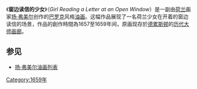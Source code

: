 {{Infobox Painting| image_file=File:Vermeer_-_Girl_reading_a_letter_at_a_window,_Dresden,_2021_Cupid_restoration.jpg
| title=窗边读信的少女
| artist=[[扬·弗美尔|扬·弗美尔]]
| year=1657–1659
| type=[[油画|布面油画]]
| height_metric=83
| width_metric=64.5
| city=[[德累斯顿|德累斯顿]]
| museum=[[历代大师画廊|历代大师画廊]]}}

《'''窗边读信的少女'''》（''Girl Reading a Letter at an Open Window''）是一副由[[荷兰|荷兰]]画家[[扬·弗美尔|扬·弗美尔]]创作的[[巴罗克|巴罗克]]风格[[油画|油画]]。这幅作品展现了一名荷兰少女在开着的窗边读信的场景，作品的創作時間為1657至1659年间，原画现存於[[德累斯顿|德累斯顿]]的[[历代大师画廊|历代大师画廊]]。

==参见==
* [[扬·弗美尔油画列表|扬·弗美尔油画列表]]
{{楊·維梅爾|state=autocollapse}}

{{美術小作品}}

[[Category:1659年|Category:1659年]]